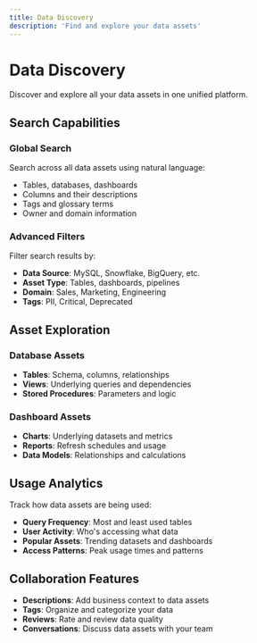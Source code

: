 ```yaml
---
title: Data Discovery
description: 'Find and explore your data assets'
---
```


# Data Discovery

Discover and explore all your data assets in one unified platform.

## Search Capabilities

### Global Search
Search across all data assets using natural language:
- Tables, databases, dashboards
- Columns and their descriptions
- Tags and glossary terms
- Owner and domain information

### Advanced Filters
Filter search results by:
- **Data Source**: MySQL, Snowflake, BigQuery, etc.
- **Asset Type**: Tables, dashboards, pipelines
- **Domain**: Sales, Marketing, Engineering
- **Tags**: PII, Critical, Deprecated

## Asset Exploration

### Database Assets
- **Tables**: Schema, columns, relationships
- **Views**: Underlying queries and dependencies  
- **Stored Procedures**: Parameters and logic

### Dashboard Assets
- **Charts**: Underlying datasets and metrics
- **Reports**: Refresh schedules and usage
- **Data Models**: Relationships and calculations

## Usage Analytics

Track how data assets are being used:
- **Query Frequency**: Most and least used tables
- **User Activity**: Who's accessing what data
- **Popular Assets**: Trending datasets and dashboards
- **Access Patterns**: Peak usage times and patterns

## Collaboration Features

- **Descriptions**: Add business context to data assets
- **Tags**: Organize and categorize your data
- **Reviews**: Rate and review data quality
- **Conversations**: Discuss data assets with your team